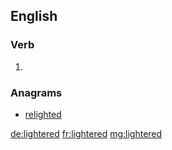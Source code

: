 ==English==

===Verb===
{{head|en|verb form}}

# {{en-past of|lighter}}

===Anagrams===
* [[relighted#English|relighted]]

[[de:lightered]]
[[fr:lightered]]
[[mg:lightered]]